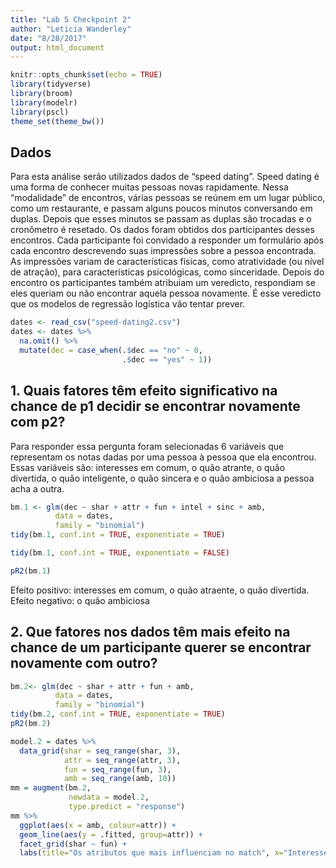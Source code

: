 ```yaml
---
title: "Lab 5 Checkpoint 2"
author: "Leticia Wanderley"
date: "8/28/2017"
output: html_document
---
```


```r
knitr::opts_chunk$set(echo = TRUE)
library(tidyverse)
library(broom)
library(modelr)
library(pscl)
theme_set(theme_bw())
```

## Dados

Para esta análise serão utilizados dados de "speed dating". Speed dating é uma forma de conhecer muitas pessoas novas rapidamente. Nessa "modalidade" de encontros, várias pessoas se reúnem em um lugar público, como um restaurante, e passam alguns poucos minutos conversando em duplas. Depois que esses minutos se passam as duplas são trocadas e o cronômetro é resetado. 
Os dados foram obtidos dos participantes desses encontros. Cada participante foi convidado a responder um formulário após cada encontro descrevendo suas impressões sobre a pessoa encontrada. As impressões variam de características físicas, como atratividade (ou nível de atração), para características psicológicas, como sinceridade.
Depois do encontro os participantes também atribuiam um veredicto, respondiam se eles queriam ou não encontrar aquela pessoa novamente. É esse veredicto que os modelos de regressão logística vão tentar prever.

```r
dates <- read_csv("speed-dating2.csv")
dates <- dates %>% 
  na.omit() %>%
  mutate(dec = case_when(.$dec == "no" ~ 0, 
                         .$dec == "yes" ~ 1))
```

## 1. Quais fatores têm efeito significativo na chance de p1 decidir se encontrar novamente com p2? 

Para responder essa pergunta foram selecionadas 6 variáveis que representam os notas dadas por uma pessoa à pessoa que ela encontrou. Essas variáveis são: interesses em comum, o quão atrante, o quão divertida, o quão inteligente, o quão sincera e o quão ambiciosa a pessoa acha a outra.

```r
bm.1 <- glm(dec ~ shar + attr + fun + intel + sinc + amb, 
          data = dates, 
          family = "binomial")
tidy(bm.1, conf.int = TRUE, exponentiate = TRUE)
```

```r
tidy(bm.1, conf.int = TRUE, exponentiate = FALSE)
```

```r
pR2(bm.1)
```

Efeito positivo: interesses em comum, o quão atraente, o quão divertida.
Efeito negativo: o quão ambiciosa

## 2. Que fatores nos dados têm mais efeito na chance de um participante querer se encontrar novamente com outro?

```r
bm.2<- glm(dec ~ shar + attr + fun + amb, 
          data = dates, 
          family = "binomial")
tidy(bm.2, conf.int = TRUE, exponentiate = TRUE)
pR2(bm.2)
```

```r
model.2 = dates %>% 
  data_grid(shar = seq_range(shar, 3), 
            attr = seq_range(attr, 3),
            fun = seq_range(fun, 3),
            amb = seq_range(amb, 10))
mm = augment(bm.2, 
             newdata = model.2, 
             type.predict = "response")
mm %>% 
  ggplot(aes(x = amb, colour=attr)) + 
  geom_line(aes(y = .fitted, group=attr)) +
  facet_grid(shar ~ fun) +
  labs(title="Os atributos que mais influenciam no match", x="Interesses em comum", y="Predição do match", colour="Atração")
```